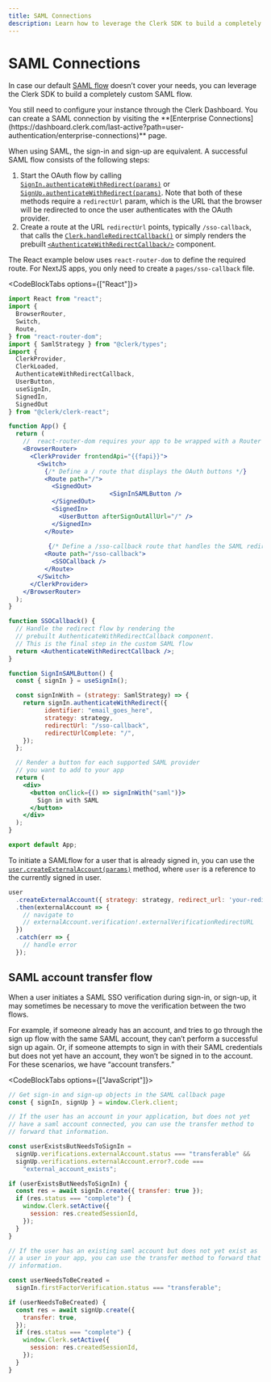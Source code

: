 ```yaml
---
title: SAML Connections
description: Learn how to leverage the Clerk SDK to build a completely custom SAML flow.
---
```


# SAML Connections

In case our default [SAML flow](/docs/authentication/saml-at-clerk) doesn’t cover your needs, you can leverage the Clerk SDK to build a completely custom SAML flow.

<Callout type="info">
  You still need to configure your instance through the Clerk Dashboard. You can create a SAML connection by visiting the **[Enterprise Connections](https://dashboard.clerk.com/last-active?path=user-authentication/enterprise-connections)** page.
</Callout>

When using SAML, the sign-in and sign-up are equivalent. A successful SAML flow consists of the following steps:

1. Start the OAuth flow by calling [`SignIn.authenticateWithRedirect(params)`](/docs/references/javascript/sign-in/authenticate-with#authenticate-with-redirect) or [`SignUp.authenticateWithRedirect(params)`](/docs/references/javascript/sign-up/authenticate-with#authenticate-with-redirect). Note that both of these methods require a `redirectUrl` param, which is the URL that the browser will be redirected to once the user authenticates with the OAuth provider.
2. Create a route at the URL `redirectUrl` points, typically `/sso-callback`, that calls the [`Clerk.handleRedirectCallback()`](/docs/references/javascript/clerk/handle-navigation#handle-redirect-callback) or simply renders the prebuilt [`<AuthenticateWithRedirectCallback/>`](/docs/components/control/authenticate-with-callback) component.

The React example below uses `react-router-dom` to define the required route. For NextJS apps, you only need to create a `pages/sso-callback` file.

<CodeBlockTabs options={["React"]}>
```jsx
import React from "react";
import {
  BrowserRouter,
  Switch,
  Route,
} from "react-router-dom";
import { SamlStrategy } from "@clerk/types";
import {
  ClerkProvider,
  ClerkLoaded,
  AuthenticateWithRedirectCallback,
  UserButton,
  useSignIn,
  SignedIn,
  SignedOut
} from "@clerk/clerk-react";

function App() {
  return (
    //  react-router-dom requires your app to be wrapped with a Router
    <BrowserRouter>
      <ClerkProvider frontendApi="{{fapi}}">
        <Switch>
          {/* Define a / route that displays the OAuth buttons */}
          <Route path="/">
            <SignedOut>
							<SignInSAMLButton />
            </SignedOut>
            <SignedIn>
              <UserButton afterSignOutAllUrl="/" />
            </SignedIn>
          </Route>
         
           {/* Define a /sso-callback route that handles the SAML redirect flow from the IdP */}
          <Route path="/sso-callback">
            <SSOCallback />
          </Route>
        </Switch>
      </ClerkProvider>
    </BrowserRouter>
  );
}

function SSOCallback() {
  // Handle the redirect flow by rendering the
  // prebuilt AuthenticateWithRedirectCallback component.
  // This is the final step in the custom SAML flow
  return <AuthenticateWithRedirectCallback />;
}

function SignInSAMLButton() {
  const { signIn } = useSignIn();

  const signInWith = (strategy: SamlStrategy) => {
    return signIn.authenticateWithRedirect({
		  identifier: "email_goes_here",
		  strategy: strategy,
		  redirectUrl: "/sso-callback",
		  redirectUrlComplete: "/",
    });
  };

  // Render a button for each supported SAML provider
  // you want to add to your app
  return (
    <div>
      <button onClick={() => signInWith("saml")}>
        Sign in with SAML
      </button>
    </div>
  );
}

export default App;
```
</CodeBlockTabs>

To initiate a SAMLflow for a user that is already signed in, you can use the [`user.createExternalAccount(params)`](/docs/references/javascript/user/create-metadata#create-external-account) method, where `user` is a reference to the currently signed in user.

```jsx
user
  .createExternalAccount({ strategy: strategy, redirect_url: 'your-redirect-url' })
  .then(externalAccount => {
    // navigate to
    // externalAccount.verification!.externalVerificationRedirectURL
  })
  .catch(err => {
    // handle error
  });
```

## SAML account transfer flow

When a user initiates a SAML SSO verification during sign-in, or sign-up, it may sometimes be necessary to move the verification between the two flows.

For example, if someone already has an account, and tries to go through the sign up flow with the same SAML account, they can’t perform a successful sign up again. Or, if someone attempts to sign in with their SAML credentials but does not yet have an account, they won’t be signed in to the account. For these scenarios, we have “account transfers.”

<CodeBlockTabs options={["JavaScript"]}>
```js
// Get sign-in and sign-up objects in the SAML callback page
const { signIn, signUp } = window.Clerk.client;

// If the user has an account in your application, but does not yet 
// have a saml account connected, you can use the transfer method to 
// forward that information.

const userExistsButNeedsToSignIn =
  signUp.verifications.externalAccount.status === "transferable" &&
  signUp.verifications.externalAccount.error?.code ===
    "external_account_exists";

if (userExistsButNeedsToSignIn) {
  const res = await signIn.create({ transfer: true });
  if (res.status === "complete") {
    window.Clerk.setActive({
      session: res.createdSessionId,
    });
  }
}

// If the user has an existing saml account but does not yet exist as 
// a user in your app, you can use the transfer method to forward that 
// information.

const userNeedsToBeCreated =
  signIn.firstFactorVerification.status === "transferable";

if (userNeedsToBeCreated) {
  const res = await signUp.create({
    transfer: true,
  });
  if (res.status === "complete") {
    window.Clerk.setActive({
      session: res.createdSessionId,
    });
  }
}
```
</CodeBlockTabs>